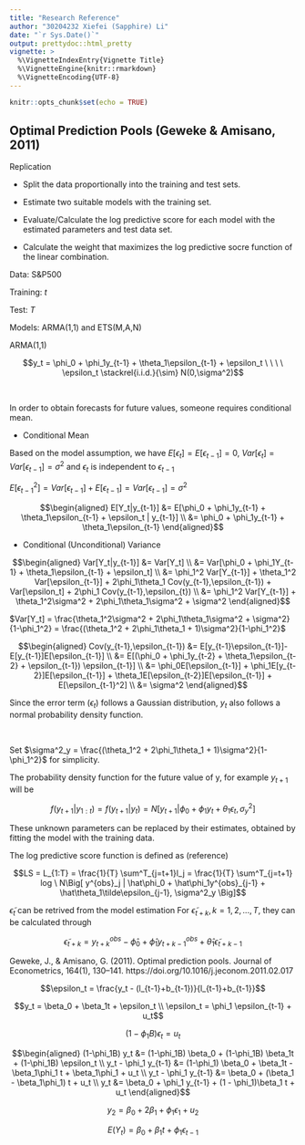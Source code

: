 ```yaml
---
title: "Research Reference"
author: "30204232 Xiefei (Sapphire) Li"
date: "`r Sys.Date()`"
output: prettydoc::html_pretty
vignette: >
  %\VignetteIndexEntry{Vignette Title}
  %\VignetteEngine{knitr::rmarkdown}
  %\VignetteEncoding{UTF-8}
---
```


```r
knitr::opts_chunk$set(echo = TRUE)
```

## Optimal Prediction Pools (Geweke & Amisano, 2011)  

Replication

+ Split the data proportionally into the training and test sets.  

+ Estimate two suitable models with the training set.  

+ Evaluate/Calculate the log predictive score for each model with the estimated parameters and test data set.  

+ Calculate the weight that maximizes the log predictive socre function of the linear combination.  


Data: S&P500  

Training: $t$  

Test: $T$  


Models: ARMA(1,1) and ETS(M,A,N)  


ARMA(1,1)  

$$y_t = \phi_0 + \phi_1y_{t-1} + \theta_1\epsilon_{t-1} + \epsilon_t \ \ \ \ \epsilon_t \stackrel{i.i.d.}{\sim} N(0,\sigma^2)$$  


<p>&nbsp;</p>  


In order to obtain forecasts for future values, someone requires conditional mean.

+ Conditional Mean  

Based on the model assumption, we have $E[\epsilon_t] = E[\epsilon_{t-1}] = 0$, $Var[\epsilon_t] = Var[\epsilon_{t-1}] = \sigma^2$ and $\epsilon_t$ is independent to $\epsilon_{t-1}$

$E[\epsilon_{t-1}^2] = Var[\epsilon_{t-1}] + E[\epsilon_{t-1}] = Var[\epsilon_{t-1}] = \sigma^2$

$$\begin{aligned}
E[Y_t|y_{t-1}] &= E[\phi_0 + \phi_1y_{t-1} + \theta_1\epsilon_{t-1} + \epsilon_t | y_{t-1}] \\ 
&= \phi_0 + \phi_1y_{t-1} + \theta_1\epsilon_{t-1}
\end{aligned}$$  

+ Conditional (Unconditional) Variance  

$$\begin{aligned}
Var[Y_t|y_{t-1}] &= Var[Y_t] \\
&= Var[\phi_0 + \phi_1Y_{t-1} + \theta_1\epsilon_{t-1} + \epsilon_t] \\
&= \phi_1^2 Var[Y_{t-1}] + \theta_1^2 Var[\epsilon_{t-1}] + 2\phi_1\theta_1 Cov(y_{t-1},\epsilon_{t-1}) + Var[\epsilon_t] + 2\phi_1 Cov(y_{t-1},\epsilon_{t}) \\
&= \phi_1^2 Var[Y_{t-1}] + \theta_1^2\sigma^2 + 2\phi_1\theta_1\sigma^2 + \sigma^2
\end{aligned}$$  

$Var[Y_t] = \frac{\theta_1^2\sigma^2 + 2\phi_1\theta_1\sigma^2 + \sigma^2}{1-\phi_1^2} = \frac{(\theta_1^2 + 2\phi_1\theta_1 + 1)\sigma^2}{1-\phi_1^2}$


$$\begin{aligned}
Cov(y_{t-1},\epsilon_{t-1}) &= E[y_{t-1}\epsilon_{t-1}]-E[y_{t-1}]E[\epsilon_{t-1}] \\
&= E[(\phi_0 + \phi_1y_{t-2} + \theta_1\epsilon_{t-2} + \epsilon_{t-1}) \epsilon_{t-1}] \\
&= \phi_0E[\epsilon_{t-1}] + \phi_1E[y_{t-2}]E[\epsilon_{t-1}] + \theta_1E[\epsilon_{t-2}]E[\epsilon_{t-1}] + E[\epsilon_{t-1}^2] \\
&= \sigma^2
\end{aligned}$$  


Since the error term ($\epsilon_t$) follows a Gaussian distribution, $y_t$ also follows a normal probability density function.  

<p>&nbsp;</p>  

Set $\sigma^2_y = \frac{(\theta_1^2 + 2\phi_1\theta_1 + 1)\sigma^2}{1-\phi_1^2}$ for simplicity.

The probability density function for the future value of y, for example $y_{t+1}$ will be  

$$f(y_{t+1}|y_{1:t})=f(y_{t+1}|y_t) = N\Big[ y_{t+1} | \phi_0 + \phi_1y_t + \theta_1\epsilon_t, \sigma^2_y \Big]$$  

These unknown parameters can be replaced by their estimates, obtained by fitting the model with the training data.  

The log predictive score function is defined as (reference)

$$LS = L_{1:T} = \frac{1}{T} \sum^T_{j=t+1}l_j = \frac{1}{T} \sum^T_{j=t+1} log \  N\Big[ y^{obs}_j | \hat\phi_0 + \hat\phi_1y^{obs}_{j-1} + \hat\theta_1\tilde\epsilon_{j-1}, \sigma^2_y \Big]$$

$\tilde\epsilon_{t}$ can be retrived from the model estimation
For $\tilde\epsilon_{t+k}, k = 1,2,...,T$, they can be calculated through 

$$\tilde\epsilon_{t+k} = y^{obs}_{t+k} - \hat\phi_0 + \hat\phi_1y^{obs}_{t+k-1} + \hat\theta_1\tilde\epsilon_{t+k-1} $$





Geweke, J., & Amisano, G. (2011). Optimal prediction pools. Journal of Econometrics, 164(1), 130–141. https://doi.org/10.1016/j.jeconom.2011.02.017




$$\epsilon_t = \frac{y_t - (l_{t-1}+b_{t-1})}{l_{t-1}+b_{t-1}}$$




$$y_t = \beta_0 + \beta_1t + \epsilon_t \\
\epsilon_t = \phi_1 \epsilon_{t-1} + u_t$$  

$$(1-\phi_1B)\epsilon_t = u_t$$  


$$\begin{aligned}
(1-\phi_1B) y_t &= (1-\phi_1B) \beta_0 + (1-\phi_1B) \beta_1t + (1-\phi_1B) \epsilon_t \\
y_t - \phi_1 y_{t-1} &= (1-\phi_1) \beta_0 + \beta_1t - \beta_1\phi_1 t + \beta_1\phi_1 + u_t \\
y_t - \phi_1 y_{t-1} &= \beta_0 + (\beta_1 - \beta_1\phi_1) t + u_t \\
y_t &= \beta_0 + \phi_1 y_{t-1} + (1 - \phi_1)\beta_1 t + u_t 
\end{aligned}$$

$$y_2 = \beta_0 + 2\beta_1 + \phi_1 \epsilon_1 + u_2$$  



$$E(Y_t) = \beta_0 + \beta_1t + \phi_1 \epsilon_{t-1}$$












